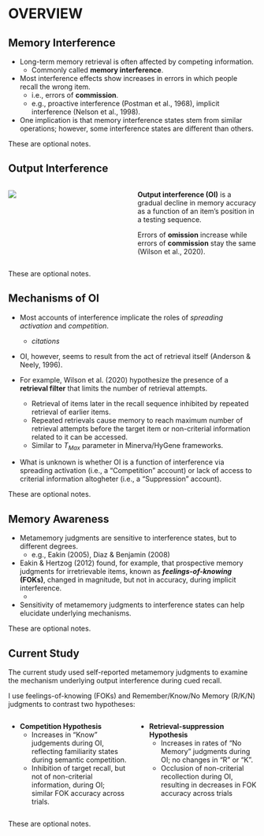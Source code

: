 # OVERVIEW

## Memory Interference

- Long-term memory retrieval is often affected by competing information.
  + Commonly called **memory interference**.

- Most interference effects show increases in errors in which people recall the wrong item.
  + i.e., errors of **commission**.
  + e.g., proactive interference (Postman et al., 1968), implicit interference (Nelson et al., 1998). 

- One implication is that memory interference states stem from similar operations; however, some interference states are different than others.

::: {.notes}
These are optional notes.
:::

## Output Interference

:::: {.columns}

::: {.column width="50%"}
![](./img/criss_figs.png)
:::

::: {.column width="50%"}
**Output interference (OI)** is a gradual decline in memory accuracy as a function of an item’s position in a testing sequence.

Errors of **omission** increase while errors of **commission** stay the same (Wilson et al., 2020).
:::
:::: 

::: {.notes}
These are optional notes.
:::

## Mechanisms of OI

- Most accounts of interference implicate the roles of _spreading activation_ and _competition_.
  + _citations_

- OI, however, seems to result from the act of retrieval itself (Anderson & Neely, 1996).

- For example, Wilson et al. (2020) hypothesize the presence of a **retrieval filter** that limits the number of retrieval attempts.
  + Retrieval of items later in the recall sequence inhibited by repeated retrieval of earlier items.
  + Repeated retrievals cause memory to reach maximum number of retrieval attempts before the target item or non-criterial information related to it can be accessed.
  + Similar to $T_{Max}$ parameter in Minerva/HyGene frameworks.

- What is unknown is whether OI is a function of interference via spreading activation (i.e., a "Competition" account) or lack of access to criterial information altogheter (i.e., a "Suppression" account).

::: {.notes}
These are optional notes.
:::

## Memory Awareness

- Metamemory judgments are sensitive to interference states, but to different degrees.
  + e.g., Eakin (2005), Diaz & Benjamin (2008)

- Eakin & Hertzog (2012) found, for example, that prospective memory judgments for irretrievable items, known as **_feelings-of-knowing_ (FOKs)**, changed in magnitude, but not in accuracy, during implicit interference.
  + 

- Sensitivity of metamemory judgments to interference states can help elucidate underlying mechanisms.

::: {.notes}
These are optional notes.
:::

## Current Study

The current study used self-reported metamemory judgments to examine the mechanism underlying output interference during cued recall.

I use feelings-of-knowing (FOKs) and Remember/Know/No Memory (R/K/N) judgments to contrast two hypotheses:

:::: {.columns}

::: {.column width="50%"}
- **Competition Hypothesis**
  + Increases in "Know" judgements during OI, reflecting familiarity states during semantic competition.
  + Inhibition of target recall, but not of non-criterial information, during OI; similar FOK accuracy across trials.
:::

::: {.column width="50%"}
- **Retrieval-suppression Hypothesis**
  + Increases in rates of "No Memory" judgments during OI; no changes in "R" or "K".
  + Occlusion of non-criterial recollection during OI, resulting in decreases in FOK accuracy across trials
:::
:::: 

::: {.notes}
These are optional notes.
:::
